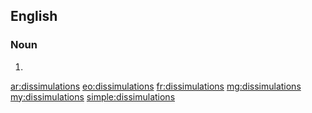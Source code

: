 ==English==

===Noun===
{{head|en|plural}}

# {{plural of|dissimulation|lang=en}}

[[ar:dissimulations]]
[[eo:dissimulations]]
[[fr:dissimulations]]
[[mg:dissimulations]]
[[my:dissimulations]]
[[simple:dissimulations]]